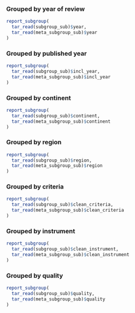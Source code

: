 ### Grouped by year of review {#sec-subgroup-sub-year}

```r

report_subgroup(
  tar_read(subgroup_sub)$year,
  tar_read(meta_subgroup_sub)$year
)

```

### Grouped by published year {#sec-subgroup-sub-incl-year}

```r

report_subgroup(
  tar_read(subgroup_sub)$incl_year,
  tar_read(meta_subgroup_sub)$incl_year
)

```

### Grouped by continent {#sec-subgroup-sub-continent}

```r

report_subgroup(
  tar_read(subgroup_sub)$continent,
  tar_read(meta_subgroup_sub)$continent
)

```

### Grouped by region {#sec-subgroup-sub-region}

```r

report_subgroup(
  tar_read(subgroup_sub)$region,
  tar_read(meta_subgroup_sub)$region
)

```

### Grouped by criteria {#sec-subgroup-sub-criteria}

```r

report_subgroup(
  tar_read(subgroup_sub)$clean_criteria,
  tar_read(meta_subgroup_sub)$clean_criteria
)

```

### Grouped by instrument {#sec-subgroup-sub-instrument}

```r

report_subgroup(
  tar_read(subgroup_sub)$clean_instrument,
  tar_read(meta_subgroup_sub)$clean_instrument
)

```


### Grouped by quality {#sec-subgroup-sub-quality}

```r

report_subgroup(
  tar_read(subgroup_sub)$quality,
  tar_read(meta_subgroup_sub)$quality
)

```

